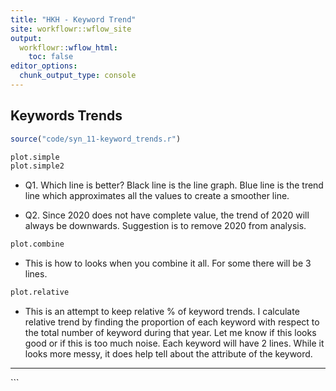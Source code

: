 ```yaml
---
title: "HKH - Keyword Trend"
site: workflowr::wflow_site
output:
  workflowr::wflow_html:
    toc: false
editor_options:
  chunk_output_type: console
---
```


## Keywords Trends

```r
source("code/syn_11-keyword_trends.r")
```
```r
plot.simple
plot.simple2
```

* Q1. Which line is better? Black line is the line graph. Blue line is the trend line which approximates all the values to create a smoother line.

* Q2. Since 2020 does not have complete value, the trend of 2020 will always be downwards. Suggestion is to remove 2020 from analysis.

```r
plot.combine
```

* This is how to looks when you combine it all. For some there will be 3 lines.

```r
plot.relative
```

* This is an attempt to keep relative % of keyword trends. I calculate relative trend by finding the proportion of each keyword with respect to the total number of keyword during that year. Let me know if this looks good or if this is too much noise. Each keyword will have 2 lines. While it looks more messy, it does help tell about the attribute of the keyword. 

***


```